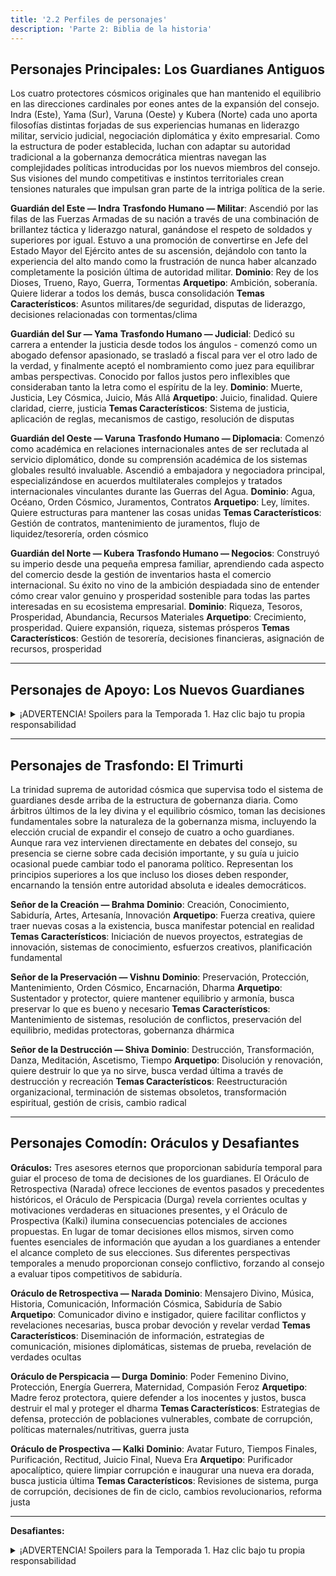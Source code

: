 ```yaml
---
title: '2.2 Perfiles de personajes'
description: 'Parte 2: Biblia de la historia'
---
```


## Personajes Principales: Los Guardianes Antiguos

Los cuatro protectores cósmicos originales que han mantenido el equilibrio en las direcciones cardinales por eones antes de la expansión del consejo. Indra (Este), Yama (Sur), Varuna (Oeste) y Kubera (Norte) cada uno aporta filosofías distintas forjadas de sus experiencias humanas en liderazgo militar, servicio judicial, negociación diplomática y éxito empresarial. Como la estructura de poder establecida, luchan con adaptar su autoridad tradicional a la gobernanza democrática mientras navegan las complejidades políticas introducidas por los nuevos miembros del consejo. Sus visiones del mundo competitivas e instintos territoriales crean tensiones naturales que impulsan gran parte de la intriga política de la serie.

**Guardián del Este — Indra**
**Trasfondo Humano — Militar**: Ascendió por las filas de las Fuerzas Armadas de su nación a través de una combinación de brillantez táctica y liderazgo natural, ganándose el respeto de soldados y superiores por igual. Estuvo a una promoción de convertirse en Jefe del Estado Mayor del Ejército antes de su ascensión, dejándolo con tanto la experiencia del alto mando como la frustración de nunca haber alcanzado completamente la posición última de autoridad militar.
**Dominio**: Rey de los Dioses, Trueno, Rayo, Guerra, Tormentas
**Arquetipo**: Ambición, soberanía. Quiere liderar a todos los demás, busca consolidación
**Temas Característicos**: Asuntos militares/de seguridad, disputas de liderazgo, decisiones relacionadas con tormentas/clima

**Guardián del Sur — Yama**
**Trasfondo Humano — Judicial**: Dedicó su carrera a entender la justicia desde todos los ángulos - comenzó como un abogado defensor apasionado, se trasladó a fiscal para ver el otro lado de la verdad, y finalmente aceptó el nombramiento como juez para equilibrar ambas perspectivas. Conocido por fallos justos pero inflexibles que consideraban tanto la letra como el espíritu de la ley.
**Dominio**: Muerte, Justicia, Ley Cósmica, Juicio, Más Allá
**Arquetipo**: Juicio, finalidad. Quiere claridad, cierre, justicia
**Temas Característicos**: Sistema de justicia, aplicación de reglas, mecanismos de castigo, resolución de disputas

**Guardián del Oeste — Varuna**
**Trasfondo Humano — Diplomacia**: Comenzó como académica en relaciones internacionales antes de ser reclutada al servicio diplomático, donde su comprensión académica de los sistemas globales resultó invaluable. Ascendió a embajadora y negociadora principal, especializándose en acuerdos multilaterales complejos y tratados internacionales vinculantes durante las Guerras del Agua.
**Dominio**: Agua, Océano, Orden Cósmico, Juramentos, Contratos
**Arquetipo**: Ley, límites. Quiere estructuras para mantener las cosas unidas
**Temas Característicos**: Gestión de contratos, mantenimiento de juramentos, flujo de liquidez/tesorería, orden cósmico

**Guardián del Norte — Kubera**
**Trasfondo Humano — Negocios**: Construyó su imperio desde una pequeña empresa familiar, aprendiendo cada aspecto del comercio desde la gestión de inventarios hasta el comercio internacional. Su éxito no vino de la ambición despiadada sino de entender cómo crear valor genuino y prosperidad sostenible para todas las partes interesadas en su ecosistema empresarial.
**Dominio**: Riqueza, Tesoros, Prosperidad, Abundancia, Recursos Materiales
**Arquetipo**: Crecimiento, prosperidad. Quiere expansión, riqueza, sistemas prósperos
**Temas Característicos**: Gestión de tesorería, decisiones financieras, asignación de recursos, prosperidad

---

## Personajes de Apoyo: Los Nuevos Guardianes

<details>
<summary>¡ADVERTENCIA! Spoilers para la Temporada 1. Haz clic bajo tu propia responsabilidad</summary>

Los cuatro guardianes recientemente nombrados que representan las direcciones intermedias y aportan perspectivas frescas a la gobernanza cósmica. Agni (Sureste), Nirrti (Suroeste), Vayu (Noroeste) e Ishana (Noreste) cada uno porta conocimiento especializado de sus trasfondos humanos en ingeniería, medicina, ciencia y agricultura. Como recién llegados a la autoridad divina, deben probar su valía mientras navegan las dinámicas de poder establecidas de los Guardianes Antiguos.

Su adición al consejo sirve como el catalizador que transforma las diferencias filosóficas en conflicto político activo, forzando a los ocho guardianes a aprender la toma de decisiones colaborativa en situaciones de alto riesgo. Cada Guardián Antiguo busca influenciar sus direcciones intermedias adyacentes para mejorar su posición en el consejo:

| **MAPA DE INFLUENCIA** | **Indra (Este)** | **Yama (Sur)** | **Varuna (Oeste)** | **Kubera (Norte)** |
|---|---|---|---|---|
| **Agni (Sureste)** | x | x |  |  |
| **Ishana (Noreste)** | x |  |  | x |
| **Nirrti (Suroeste)** |  | x | x |  |
| **Vayu (Noroeste)** |  |  | x | x |

**Guardián del Sureste — Agni**
**Trasfondo Humano — Ingeniería**: Comenzó en el piso de fábrica de una planta metalúrgica, donde presenció de primera mano cómo las materias primas se transformaban bajo calor y presión. Su experiencia en ingeniería y habilidad natural para comunicarse entre la gerencia y los trabajadores lo llevó a su elección como representante sindical, convirtiéndolo en un puente entre diferentes niveles de la jerarquía industrial.
**Dominio**: Fuego, Energía, Transformación, Sacrificio, Mensajero de los Dioses
**Arquetipo**: Apasionado, transformativo, purificador, intermediario
**Temas Característicos**: Gestión de energía, protocolos de comunicación, propuestas de transformación/mejora

**Guardián del Suroeste — Nirrti**
**Trasfondo Humano — Medicina**: Nació con una condición autoinmune severa que amenazó su vida múltiples veces, canalizó su comprensión íntima de cómo las defensas del cuerpo pueden volverse destructivas hacia una carrera médica. Se especializó en inmunología y medicina de emergencia, convirtiéndose en experta en destrucción controlada - sabiendo cuándo quebrar tejido enfermo salva todo el organismo.
**Dominio**: Destrucción, Caos, Desgracia, Demonios, Disolución
**Arquetipo**: Destructiva pero necesaria, caótica, impredecible, a veces temida
**Temas Característicos**: Poderes de emergencia, propuestas destructivas, gestión del caos, defensa contra demonios

**Guardián del Noroeste — Vayu**
**Trasfondo Humano — Ciencia**: Un prodigio matemático que decepcionó a sus mentores académicos al elegir climatología aplicada sobre matemáticas puras. Su investigación revolucionaria sobre patrones globales de viento y circulación atmosférica lo convirtió en uno de los expertos mundiales líderes sobre cómo la información y energía se mueven a través de sistemas planetarios complejos.
**Dominio**: Viento, Aire, Movimiento, Aliento, Fuerza Vital
**Arquetipo**: Veloz, móvil, dador de vida, en todas partes a la vez
**Temas Característicos**: Flujo de información, decisiones rápidas, movilidad/migración, fuerza vital de la gobernanza

**Guardián del Noreste — Ishana**
**Trasfondo Humano — Agricultura**: Heredó tanto la granja familiar como un llamado a servir a su comunidad rural como sacerdote, rechazando múltiples ofertas de avance dentro de la jerarquía religiosa para permanecer conectado a la tierra. Su rol dual le dio perspectiva única sobre tanto los ciclos de crecimiento terrenal como las transformaciones espirituales que guían el desarrollo humano.
**Dominio**: Poder Supremo, Transformación, Renovación, Destrucción/Creación Cósmica
**Arquetipo**: Trascendente, poderoso, transformativo, a veces distante
**Temas Característicos**: Autoridad última, propuestas de transformación, ciclos de renovación, decisiones cósmicas

</details>

---

## Personajes de Trasfondo: El Trimurti

La trinidad suprema de autoridad cósmica que supervisa todo el sistema de guardianes desde arriba de la estructura de gobernanza diaria. Como árbitros últimos de la ley divina y el equilibrio cósmico, toman las decisiones fundamentales sobre la naturaleza de la gobernanza misma, incluyendo la elección crucial de expandir el consejo de cuatro a ocho guardianes. Aunque rara vez intervienen directamente en debates del consejo, su presencia se cierne sobre cada decisión importante, y su guía u juicio ocasional puede cambiar todo el panorama político. Representan los principios superiores a los que incluso los dioses deben responder, encarnando la tensión entre autoridad absoluta e ideales democráticos.

**Señor de la Creación — Brahma**
**Dominio**: Creación, Conocimiento, Sabiduría, Artes, Artesanía, Innovación
**Arquetipo**: Fuerza creativa, quiere traer nuevas cosas a la existencia, busca manifestar potencial en realidad
**Temas Característicos**: Iniciación de nuevos proyectos, estrategias de innovación, sistemas de conocimiento, esfuerzos creativos, planificación fundamental

**Señor de la Preservación — Vishnu**
**Dominio**: Preservación, Protección, Mantenimiento, Orden Cósmico, Encarnación, Dharma
**Arquetipo**: Sustentador y protector, quiere mantener equilibrio y armonía, busca preservar lo que es bueno y necesario
**Temas Característicos**: Mantenimiento de sistemas, resolución de conflictos, preservación del equilibrio, medidas protectoras, gobernanza dhármica

**Señor de la Destrucción — Shiva**
**Dominio**: Destrucción, Transformación, Danza, Meditación, Ascetismo, Tiempo
**Arquetipo**: Disolución y renovación, quiere destruir lo que ya no sirve, busca verdad última a través de destrucción y recreación
**Temas Característicos**: Reestructuración organizacional, terminación de sistemas obsoletos, transformación espiritual, gestión de crisis, cambio radical

---

## Personajes Comodín: Oráculos y Desafiantes

**Oráculos:** Tres asesores eternos que proporcionan sabiduría temporal para guiar el proceso de toma de decisiones de los guardianes. El Oráculo de Retrospectiva (Narada) ofrece lecciones de eventos pasados y precedentes históricos, el Oráculo de Perspicacia (Durga) revela corrientes ocultas y motivaciones verdaderas en situaciones presentes, y el Oráculo de Prospectiva (Kalki) ilumina consecuencias potenciales de acciones propuestas. En lugar de tomar decisiones ellos mismos, sirven como fuentes esenciales de información que ayudan a los guardianes a entender el alcance completo de sus elecciones. Sus diferentes perspectivas temporales a menudo proporcionan consejo conflictivo, forzando al consejo a evaluar tipos competitivos de sabiduría.

**Oráculo de Retrospectiva — Narada**
**Dominio**: Mensajero Divino, Música, Historia, Comunicación, Información Cósmica, Sabiduría de Sabio
**Arquetipo**: Comunicador divino e instigador, quiere facilitar conflictos y revelaciones necesarias, busca probar devoción y revelar verdad
**Temas Característicos**: Diseminación de información, estrategias de comunicación, misiones diplomáticas, sistemas de prueba, revelación de verdades ocultas

**Oráculo de Perspicacia — Durga**
**Dominio**: Poder Femenino Divino, Protección, Energía Guerrera, Maternidad, Compasión Feroz
**Arquetipo**: Madre feroz protectora, quiere defender a los inocentes y justos, busca destruir el mal y proteger el dharma
**Temas Característicos**: Estrategias de defensa, protección de poblaciones vulnerables, combate de corrupción, políticas maternales/nutritivas, guerra justa

**Oráculo de Prospectiva — Kalki**
**Dominio**: Avatar Futuro, Tiempos Finales, Purificación, Rectitud, Juicio Final, Nueva Era
**Arquetipo**: Purificador apocalíptico, quiere limpiar corrupción e inaugurar una nueva era dorada, busca justicia última
**Temas Característicos**: Revisiones de sistema, purga de corrupción, decisiones de fin de ciclo, cambios revolucionarios, reforma justa

---

**Desafiantes:**

<details>
<summary>¡ADVERTENCIA! Spoilers para la Temporada 1. Haz clic bajo tu propia responsabilidad</summary>

Un trío de fuerzas independientes poderosas que existen fuera de la estructura de gobernanza formal y desafían el orden establecido. Representan tres vicios fundamentales que corrompen todos los sistemas: corrupción, manipulación y venganza. Aunque a menudo vistos como antagonistas, su oposición fuerza a los guardianes a confrontar sus propias debilidades y refinar sus decisiones, asegurando que la gobernanza divina permanezca robusta y responsable.

**El Rey Corruptor — Ravana**
**Dominio:** Corrupción, Arrogancia, Poder Sin Control, Decadencia Sistémica, Arrogancia Académica, Tiranía Digital
**Arquetipo:** Un rey-erudito brillante pero orgulloso que encarna la decadencia de sistemas desde dentro. Ravana no necesita derrocar a los guardianes; simplemente prueba que su gobernanza es corruptible al aprovecharse de sus debilidades.
**Temas Característicos:** Explotar vulnerabilidades del sistema, cooptar el discurso público, debates académicos y éticos, y tramas de corrupción a gran escala.

**El Fantasma Engañador — Shakuni**
**Dominio:** Manipulación, Subversión, Desconfianza, Guerra Psicológica, Intriga de Datos, Desinformación
**Arquetipo:** Un estratega maestro y fantasma digital que socava la autoridad desde las sombras. El poder de Shakuni reside en su habilidad para exponer hipocresía y volver a aliados unos contra otros. Es el saboteador digital definitivo, paciente y preciso.
**Temas Característicos:** Difundir desinformación, incitar conflicto entre facciones, explotar contradicciones emocionales, y maniobras políticas sutiles.

**El Espíritu Vengativo — Tataka**
**Dominio:** Venganza, Retribución, Búsqueda Implacable, Justicia Implacable, Depredación, Emoción Descontrolada
**Arquetipo:** Una fuerza independiente de venganza pura. Tataka no está interesada en esquemas políticos o control sistémico. Su enfoque singular está en vengar un agravio pasado, y despiadadamente atacará a cualquiera que se interponga en su camino. Es la encarnación de una amenaza que no puede ser razonada o apaciguada, una fuerza cruda de retribución.
**Temas Característicos:** Vendettas personales implacables, atacar objetivos específicos, causar caos para buscar a su presa, y actos de justicia implacable.

</details>
